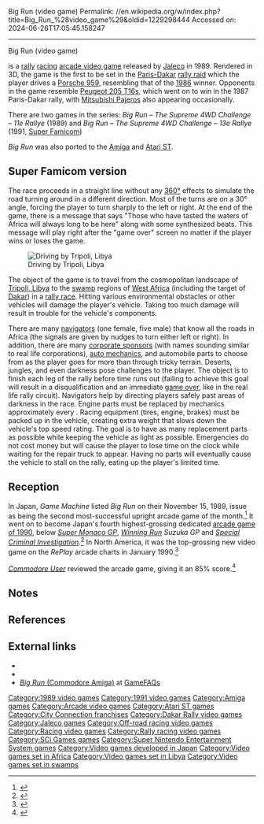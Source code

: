Big Run (video game)
Permalink: //en.wikipedia.org/w/index.php?title=Big_Run_%28video_game%29&oldid=1229298444
Accessed on: 2024-06-26T17:05:45.158247



------
Big Run (video game)
{{Short description|1989 video game}}
{{Use mdy dates|date=April 2022}}
{{Expand Japanese|ビッグラン|topic=vg|date=November 2012}}
{{Infobox video game
|title=Big Run – The Supreme 4WD Challenge
|image=Big Run arcade.png
|caption=In-game screenshot
|developer = [[Jaleco]]
|publisher = Jaleco
|designer=
|platforms= [[Arcade game|Arcade]], [[Amiga]], [[Atari ST]], [[Super Nintendo Entertainment System|SNES]]
|released = {{vgrelease|NA|August 1989<ref>{{cite magazine |title=Big Run. Get the Picture? |magazine=[[Vending Times]] |date=August 1989  |volume=29 |issue=10 |page=43 |url=https://archive.org/details/VendingTimesVOL29NO10August1989Clearscan/page/n40}}</ref>|JP|September 1989<ref>{{cite web |title=Big Run |url=https://mediaarts-db.bunka.go.jp/id/M728728 |website=Media Arts Database |publisher=[[Agency for Cultural Affairs]] |lang=ja |access-date=September 4, 2021}}</ref>|EU|October 1989<ref name="CU74" />|HK|January 1990<ref name="RePlay3">{{cite magazine |title=The Bondeal Chart |magazine=RePlay |date=March 1990 |volume=15 |issue=6 |page=138 |url=https://archive.org/details/re-play-volume-14-issue-no.-6-march-1990-600dpi/RePlay%20-%20Volume%2014%2C%20Issue%20No.%206%20-%20March%201990/page/138}}</ref>}}
|genre = [[Racing video game|Racing]]
|modes = [[Single-player video game|Single-player]]
|arcade system=Dedicated Jaleco hardware
}}

{{nihongo foot|'''''Big Run'''''|ビッグラン|Biggu Ran|lead=yes|group=lower-alpha}} is a [[rallying|rally]] [[Racing video game|racing]] [[arcade video game]] released by [[Jaleco]] in 1989. Rendered in 3D, the game is the first to be set in the [[Dakar Rally|Paris-Dakar]] [[rally raid]] which the player drives a [[Porsche 959]], resembling that of the [[1986 Paris–Dakar Rally|1986]] winner.  Opponents in the game resemble [[Peugeot 205 T16]]s, which went on to win in the 1987 Paris-Dakar rally, with [[Mitsubishi Pajero]]s also appearing occasionally.

There are two games in the series: ''Big Run – The Supreme 4WD Challenge – 11e Rallye'' (1989) and ''Big Run – The Supreme 4WD Challenge – 13e Rallye'' (1991, [[Super Nintendo Entertainment System|Super Famicom]])

''Big Run'' was also ported to the [[Amiga]] and [[Atari ST]].

== Super Famicom version ==
{{cleanup rewrite|section=yes|date=November 2012}}
{{Infobox video game
|title = Jaleco Rally: Big Run: The Supreme 4WD Challenge
|state = collapsed
|image = Jaleco Rally Big Run.jpg
|caption = Cover art
|developer = [[Jaleco]]
|publisher = Jaleco
|released = {{vgrelease|JP|March 20, 1991}}
|genre = [[Racing video game|Racing]]
|modes = [[Single-player video game|Single-player]]
|platforms = [[Super Nintendo Entertainment System|Super Famicom]]
}}

The race proceeds in a straight line without any [[Turn (geometry)|360°]] effects to simulate the road turning around in a different direction. Most of the turns are on a 30° angle, forcing the player to turn sharply to the left or right. At the end of the game, there is a message that says "Those who have tasted the waters of Africa will always long to be here" along with some synthesized beats. This message will play right after the "game over" screen no matter if the player wins or loses the game.

[[File:Jalecorallybigrunscreenshot.png|thumb|left|Driving by Tripoli, Libya]]

The object of the game is to travel from the cosmopolitan landscape of [[Tripoli, Libya]] to the [[swamp]] regions of [[West Africa]] (including the target of [[Dakar]]) in a [[Rallying|rally race]]. Hitting various environmental obstacles or other vehicles will damage the player's vehicle. Taking too much damage will result in trouble for the vehicle's components.

There are many [[navigator]]s (one female, five male) that know all the roads in Africa (the signals are given by nudges to turn either left or right). In addition, there are many [[Sponsor (commercial)|corporate sponsors]] (with names sounding similar to real life corporations), [[auto mechanic]]s, and automobile parts to choose from as the player goes for more than {{convert|4000|km|mi|disp=or}} through tricky terrain. Deserts, jungles, and even darkness pose challenges to the player. The object is to finish each leg of the rally before time runs out (failing to achieve this goal will result in a disqualification and an immediate [[game over]], like in the real life rally circuit). Navigators help by directing players safely past areas of darkness in the race. Engine parts must be replaced by mechanics approximately every {{convert|2500|km|mi|disp=or}}. Racing equipment (tires, engine, brakes) must be packed up in the vehicle, creating extra weight that slows down the vehicle's top speed rating.
The goal is to have as many replacement parts as possible while keeping the vehicle as light as possible. Emergencies do not cost money but will cause the player to lose time on the clock while waiting for the repair truck to appear. Having no parts will eventually cause the vehicle to stall on the rally, eating up the player's limited time.

== Reception ==
In Japan, ''Game Machine'' listed ''Big Run'' on their November 15, 1989, issue as being the second most-successful upright arcade game of the month.<ref>{{cite magazine|title=Game Machine's Best Hit Games 25 - アップライト, コックピット型TVゲーム機 (Upright/Cockpit Videos)|magazine=Game Machine|issue=368|publisher=Amusement Press|date=November 15, 1989|page=25|lang=ja}}</ref> It went on to become Japan's fourth highest-grossing dedicated [[1990 in video games|arcade game of 1990]], below ''[[Super Monaco GP]]'', ''[[Winning Run]] Suzuka GP'' and ''[[Special Criminal Investigation]]''.<ref>{{cite magazine |title="Tetris" Has Still Earned More Than "Final Fight" |magazine=[[:ja:ゲームマシン|Game Machine]] |issue=396 |publisher=[[:ja:アミューズメント通信社|Amusement Press, Inc.]] |date=February 1, 1991 |page=22 |lang=ja |url=https://onitama.tv/gamemachine/pdf/19910201p.pdf#page=12}}</ref> In North America, it was the top-grossing new video game on the ''RePlay'' arcade charts in January 1990.<ref>{{cite magazine |title=RePlay: The Players' Choice |magazine=RePlay |date=January 1990 |volume=15 |issue=4 |page=4 |url=https://archive.org/details/re-play-volume-14-issue-no.-4-january-1990-600DPI/RePlay%20-%20Volume%2014%2C%20Issue%20No.%204%20-%20January%201990/page/4}}</ref>

''[[Commodore User]]'' reviewed the arcade game, giving it an 85% score.<ref name="CU74">{{cite magazine |title=Arcades |magazine=[[Commodore User]] |date=October 23, 1989 |issue=74 (November 1989) |pages=110–5 |url=https://www.solvalou.com/arcade/reviews/285/47}}</ref>

== Notes ==
{{notelist}}

== References ==
{{reflist}}

== External links ==
*{{moby game|id=/big-run|name=''Big Run''}}
*{{moby game|id=/jaleco-rally-big-run-the-supreme-4wd-challenge|name=''Jaleco Rally: Big Run – The Supreme 4WD Challenge''}}
*[http://www.gamefaqs.com/amiga/921715-big-run/data ''Big Run'' (Commodore Amiga)] at [[GameFAQs]]

{{Jaleco}}
{{Jaleco sports}}

{{DEFAULTSORT:Big Run (Arcade Game)}}
[[Category:1989 video games]]
[[Category:1991 video games]]
[[Category:Amiga games]]
[[Category:Arcade video games]]
[[Category:Atari ST games]]
[[Category:City Connection franchises]]
[[Category:Dakar Rally video games]]
[[Category:Jaleco games]]
[[Category:Off-road racing video games]]
[[Category:Racing video games]]
[[Category:Rally racing video games]]
[[Category:SCi Games games]]
[[Category:Super Nintendo Entertainment System games]]
[[Category:Video games developed in Japan]]
[[Category:Video games set in Africa]]
[[Category:Video games set in Libya]]
[[Category:Video games set in swamps]]